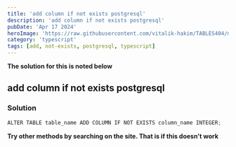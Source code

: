 ---
title: 'add column if not exists postgresql'
description: 'add column if not exists postgresql'
pubDate: 'Apr 17 2024'
heroImage: 'https://raw.githubusercontent.com/vitalik-hakim/TABLES404/main/error_b/typescript.png'
category: 'typescript'
tags: [add, not-exists, postgresql, typescript]
---

**The solution for this is noted below**

## add column if not exists postgresql

### Solution

```typescript
ALTER TABLE table_name ADD COLUMN IF NOT EXISTS column_name INTEGER;
```
**Try other methods by searching on the site. That is if this doesn't work**
